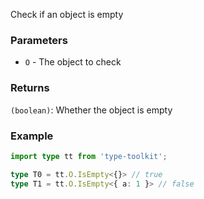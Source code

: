 Check if an object is empty

### Parameters

- `O` - The object to check

### Returns

`(boolean)`: Whether the object is empty

### Example

```ts
import type tt from 'type-toolkit';

type T0 = tt.O.IsEmpty<{}> // true
type T1 = tt.O.IsEmpty<{ a: 1 }> // false
```
